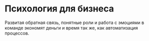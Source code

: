 # Психология для бизнеса
Развитая обратная связь, понятные роли и работа с эмоциями в команде экономят деньги и время так же, как автоматизация процессов.
